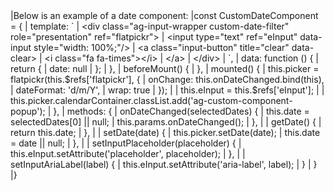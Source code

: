 <framework-specific-section frameworks="vue">
|Below is an example of a date component:
</framework-specific-section>

<framework-specific-section frameworks="vue">
<snippet transform={false}>
|const CustomDateComponent = {
|    template: `
|      &lt;div class="ag-input-wrapper custom-date-filter" role="presentation" ref="flatpickr">
|          &lt;input type="text" ref="eInput" data-input style="width: 100%;"/>
|          &lt;a class="input-button" title="clear" data-clear>
|              &lt;i class="fa fa-times">&lt;/i>
|          &lt;/a>
|      &lt;/div>
|    `,
|    data: function () {
|        return {
|            date: null
|        };
|    },
|    beforeMount() {
|    },
|    mounted() {
|        this.picker = flatpickr(this.$refs['flatpickr'], {
|            onChange: this.onDateChanged.bind(this),
|            dateFormat: 'd/m/Y',
|            wrap: true
|        });
|
|        this.eInput = this.$refs['eInput'];
|
|        this.picker.calendarContainer.classList.add('ag-custom-component-popup');
|    },
|    methods: {
|        onDateChanged(selectedDates) {
|            this.date = selectedDates[0] || null;
|            this.params.onDateChanged();
|        },
|
|        getDate() {
|            return this.date;
|        },
|
|        setDate(date) {
|            this.picker.setDate(date);
|            this.date = date || null;
|        },
|
|        setInputPlaceholder(placeholder) {
|            this.eInput.setAttribute('placeholder', placeholder);
|        },
|
|        setInputAriaLabel(label) {
|            this.eInput.setAttribute('aria-label', label);
|        }
|    }
|}
</snippet>
</framework-specific-section>